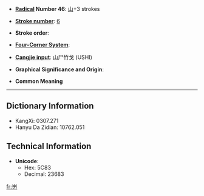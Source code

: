 * '''[[Wiktionary:Chinese radical index| Radical]] Number 46''': [[Wiktionary:Chinese radical index 山|山]]+3 strokes

* '''[[Wiktionary:Chinese total strokes index|Stroke number]]''': [[Wiktionary:Chinese total strokes index 6|6]]

* '''Stroke order''': 

* '''[[Wiktionary:Chinese four corner index|Four-Corner System]]''': 

* '''[[Wiktionary:Chinese Cangjie index|Cangjie input]]''': 山尸竹戈 (USHI)

* '''Graphical Significance and Origin''': 

* '''Common Meaning'''

----

== Dictionary Information ==

* KangXi: 0307.271
* Hanyu Da Zidian: 10762.051

== Technical Information ==

* '''Unicode''':
** Hex: 5C83
** Decimal: 23683

[[fr:岃]]